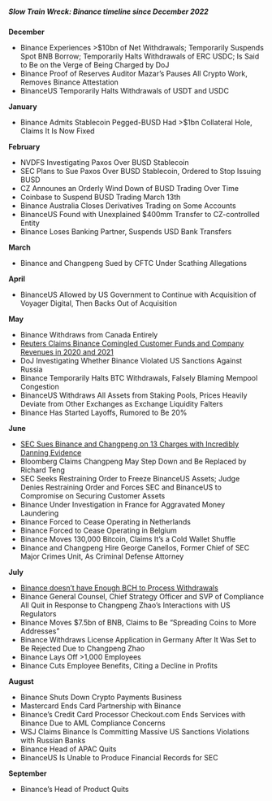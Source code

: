 ##### **Slow Train Wreck: Binance timeline since December 2022**

**December**

- Binance Experiences >$10bn of Net Withdrawals; Temporarily Suspends Spot BNB Borrow; Temporarily Halts Withdrawals of ERC USDC; Is Said to Be on the Verge of Being Charged by DoJ
- Binance Proof of Reserves Auditor Mazar's Pauses All Crypto Work, Removes Binance Attestation
- BinanceUS Temporarily Halts Withdrawals of USDT and USDC

**January**

- Binance Admits Stablecoin Pegged-BUSD Had >$1bn Collateral Hole, Claims It Is Now Fixed

**February**

- NVDFS Investigating Paxos Over BUSD Stablecoin
- SEC Plans to Sue Paxos Over BUSD Stablecoin, Ordered to Stop Issuing BUSD
- CZ Announes an Orderly Wind Down of BUSD Trading Over Time
- Coinbase to Suspend BUSD Trading March 13th
- Binance Australia Closes Derivatives Trading on Some Accounts
- BinanceUS Found with Unexplained $400mm Transfer to CZ-controlled Entity
- Binance Loses Banking Partner, Suspends USD Bank Transfers

**March**

- Binance and Changpeng Sued by CFTC Under Scathing Allegations

**April**

- BinanceUS Allowed by US Government to Continue with Acquisition of Voyager Digital, Then Backs Out of Acquisition

**May**

- Binance Withdraws from Canada Entirely
- [Reuters Claims Binance Comingled Customer Funds and Company Revenues in 2020 and 2021](https://www.reuters.com/investigates/special-report/crypto-binance-money/)
- DoJ Investigating Whether Binance Violated US Sanctions Against Russia
- Binance Temporarily Halts BTC Withdrawals, Falsely Blaming Mempool Congestion
- BinanceUS Withdraws All Assets from Staking Pools, Prices Heavily Deviate from Other Exchanges as Exchange Liquidity Falters
- Binance Has Started Layoffs, Rumored to Be 20%

**June**

- [SEC Sues Binance and Changpeng on 13 Charges with Incredibly Danning Evidence](https://www.sec.gov/news/press-release/2023-101)
- Bloomberg Claims Changpeng May Step Down and Be Replaced by Richard Teng
- SEC Seeks Restraining Order to Freeze BinanceUS Assets; Judge Denies Restraining Order and Forces SEC and BinanceUS to Compromise on Securing Customer Assets
- Binance Under Investigation in France for Aggravated Money Laundering
- Binance Forced to Cease Operating in Netherlands
- Binance Forced to Cease Operating in Belgium
- Binance Moves 130,000 Bitcoin, Claims It's a Cold Wallet Shuffle
- Binance and Changpeng Hire George Canellos, Former Chief of SEC Major Crimes Unit, As Criminal Defense Attorney

**July**

- [Binance doesn't have Enough BCH to Process Withdrawals](https://twitter.com/im_uname/status/1678159645209411584?s=20)
- Binance General Counsel, Chief Strategy Officer and SVP of Compliance All Quit in Response to Changpeng Zhao's Interactions with US Regulators
- Binance Moves $7.5bn of BNB, Claims to Be "Spreading Coins to More Addresses"
- Binance Withdraws License Application in Germany After It Was Set to Be Rejected Due to Changpeng Zhao
- Binance Lays Off >1,000 Employees
- Binance Cuts Employee Benefits, Citing a Decline in Profits

**August**

- Binance Shuts Down Crypto Payments Business
- Mastercard Ends Card Partnership with Binance
- Binance's Credit Card Processor Checkout.com Ends Services with Binance Due to AML Compliance Concerns
- WSJ Claims Binance Is Committing Massive US Sanctions Violations with Russian Banks
- Binance Head of APAC Quits
- BinanceUS Is Unable to Produce Financial Records for SEC

**September**

- Binance's Head of Product Quits